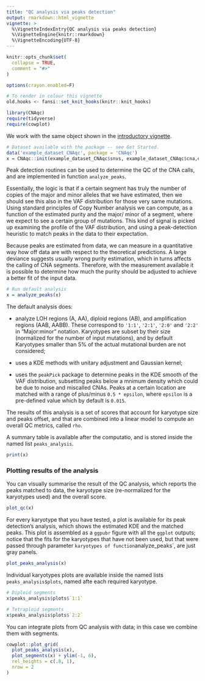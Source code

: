 ```yaml
---
title: "QC analysis via peaks detection"
output: rmarkdown::html_vignette
vignette: >
  %\VignetteIndexEntry{QC analysis via peaks detection}
  %\VignetteEngine{knitr::rmarkdown}
  %\VignetteEncoding{UTF-8}
---
```


```r
knitr::opts_chunk$set(
  collapse = TRUE,
  comment = "#>"
)

options(crayon.enabled=F)
```

```r
# To render in colour this vignette
old.hooks <- fansi::set_knit_hooks(knitr::knit_hooks)
```

```r
library(CNAqc)
require(tidyverse)
require(cowplot)
```

We work with the same object shown in the [introductory vignette](file:///Users/gcaravagna/Documents/GitHub/CNAqc/docs/articles/CNAqc.html). 

```r
# Dataset available with the package -- see Get Started.
data('example_dataset_CNAqc', package = 'CNAqc')
x = CNAqc::init(example_dataset_CNAqc$snvs, example_dataset_CNAqc$cna,example_dataset_CNAqc$purity)
```


Peak detection routines can be used to determine the QC of the CNA calls, and are implemented in function `analyze_peaks`. 

Essentially, the logic is that if a certain segment has truly the number of copies of the major and minor alleles that we
have estimated, then we should see this also in the VAF distribution for those very same mutations. Using standard principles
of Copy Number analysis we can compute, as a function of the estimated purity and the major/ minor of a segment, where we expect 
to see a certain group of mutations. This kind of signal is picked up examining the profile of the VAF distribution, and using
a peak-detection heuristic to match peaks in the data to their expectation.

Because peaks are estimated from data, we can measure in a quantitative way how off data are with respect to the theoretical
predictions. A large deviance suggests usually wrong purity estimation, which in turns affects the calling of CNA segments.
Therefore, with the measurement available it is possible to determine how much the purity should be adjusted to achieve a 
better fit of the input data.


```r
# Run default analysis
x = analyze_peaks(x)
```

The default analysis does:

* analyze  LOH regions (A, AA), diploid regions (AB), and amplification regions (AAB, AABB). These correspond to
`'1:1'`, `'2:1'`, `'2:0'` and `'2:2'` in "Major:minor" notation. Karyotypes are subset by their size (normalized for
the number of input mutations), and by default Karyotypes smaller than 5% of the actual mutational burden are not considered;

* uses a KDE methods with unitary adjustment and Gaussian kernel;

* uses the `peakPick` package to determine peaks in the KDE smooth of the VAF distribution, subsetting peaks below a mnimum 
density which could be due to noise and miscalled CNAs. Peaks at a certain location are matched with a range of plus/minus 
`0.5 * epsilon`, where `epsilon` is a pre-defined value which by default is `0.015`.

The results of this analysis is a set of scores that account for karyotype size and peaks offset, and that are combined into
a linear model to compute an overall QC metrics, called `rho`.

A summary table is available after the computatio, and is stored inside the named list `peaks_analysis`.
```r
print(x)
```

### Plotting results of the analysis

You can visually summarise the result of the QC analysis, which reports the peaks matched to data, the karyotype size
(re-normalized for the karyotypes used) and the overall score.   

```r
plot_qc(x)
```

For every karyotype that you have tested, a plot is available for its peak detection's analysis, which shows the 
estimated KDE and the matched peaks. This plot is assembled as a `ggpubr` figure with all the `ggplot` outputs; notice
that the fits for the karyotypes that have not been used, but that were passed through parameter `karyotypes of function
`analyze_peaks`, are just gray panels.

```r
plot_peaks_analysis(x)
```

Individual karyotypes plots are available inside the named lists `peaks_analysis$plots`, named afte each required
karyotype.

```r
# Diploid segments
x$peaks_analysis$plots$`1:1`

# Tetraploid segments
x$peaks_analysis$plots$`2:2`
```

You can integrate plots from QC analysis with data; in this case we combine them with segments.
```r
cowplot::plot_grid(
  plot_peaks_analysis(x),
  plot_segments(x) + ylim(-1, 6),
  rel_heights = c(.8, 1),
  nrow = 2
)
```

